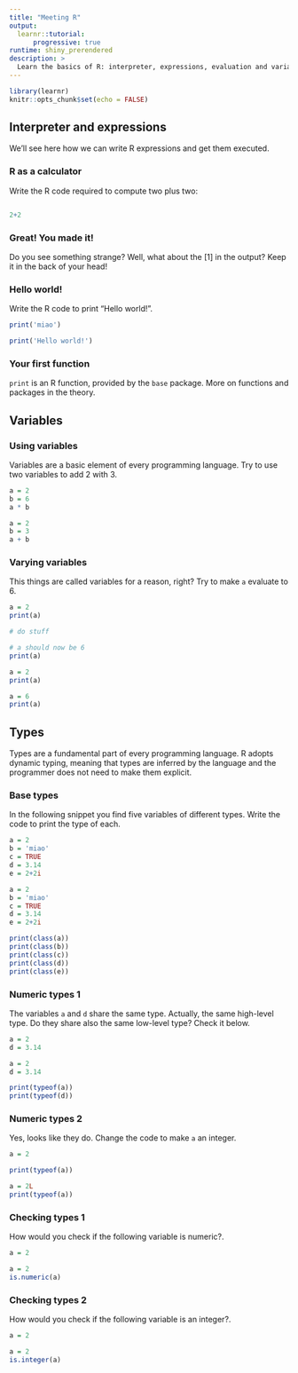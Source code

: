 ```yaml
---
title: "Meeting R"
output:
  learnr::tutorial:
      progressive: true
runtime: shiny_prerendered
description: >
  Learn the basics of R: interpreter, expressions, evaluation and variables.
---
```


```r
library(learnr)
knitr::opts_chunk$set(echo = FALSE)
```


## Interpreter and expressions

We'll see here how we can write R expressions and get them executed.


### R as a calculator 

Write the R code required to compute two plus two:

```r

```

```r
2+2
```

### Great! You made it!
Do you see something strange? Well, what about the [1] in the output? Keep it in the back of your head!


### Hello world!

Write the R code to print "Hello world!".

```r
print('miao')
```

```r
print('Hello world!')
```

### Your first function
`print` is an R function, provided by the `base` package. More on functions and packages in the theory.


## Variables

### Using variables

Variables are a basic element of every programming language. Try to use two variables to add 2 with 3.

```r
a = 2
b = 6
a * b
```

```r
a = 2
b = 3
a + b
```

### Varying variables

This things are called variables for a reason, right? Try to make `a` evaluate to 6.

```r
a = 2
print(a)

# do stuff

# a should now be 6
print(a)
```

```r
a = 2
print(a)

a = 6
print(a)
```

## Types

Types are a fundamental part of every programming language. R adopts dynamic typing, meaning that types are inferred by the language and the programmer does not need to make them explicit.

### Base types

In the following snippet you find five variables of different types. Write the code to print the type of each.

```r
a = 2
b = 'miao'
c = TRUE
d = 3.14
e = 2+2i

```

```r
a = 2
b = 'miao'
c = TRUE
d = 3.14
e = 2+2i

print(class(a))
print(class(b))
print(class(c))
print(class(d))
print(class(e))
```

### Numeric types 1
The variables `a` and `d` share the same type. Actually, the same high-level type. Do they share also the same low-level type? Check it below.
```r
a = 2
d = 3.14

```

```r
a = 2
d = 3.14

print(typeof(a))
print(typeof(d))
```

### Numeric types 2

Yes, looks like they do. Change the code to make `a` an integer.

```r
a = 2

print(typeof(a))
```

```r
a = 2L
print(typeof(a))
```

### Checking types 1

How would you check if the following variable is numeric?.

```r
a = 2
```

```r
a = 2
is.numeric(a)
```

### Checking types 2

How would you check if the following variable is an integer?.

```r
a = 2
```

```r
a = 2
is.integer(a)
```
